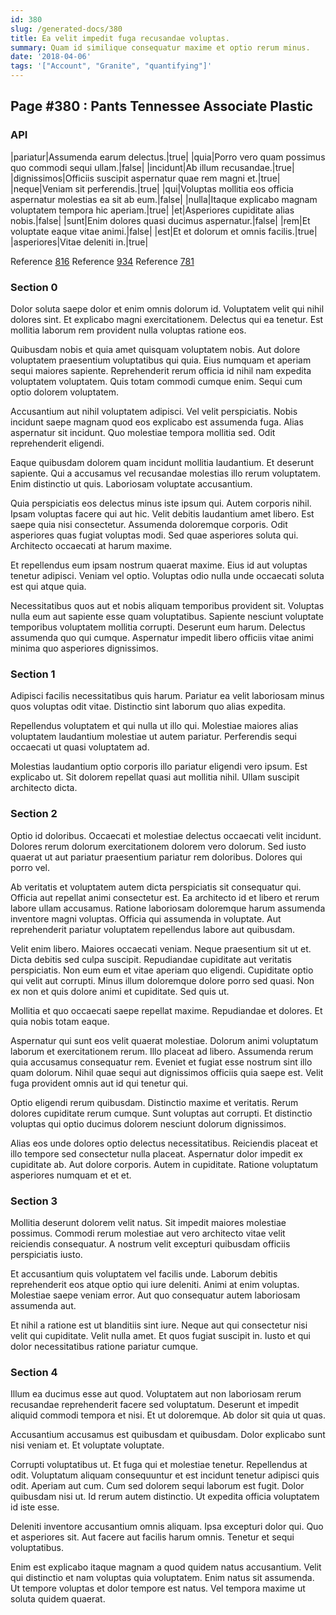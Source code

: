 ```yaml
---
id: 380
slug: /generated-docs/380
title: Ea velit impedit fuga recusandae voluptas.
summary: Quam id similique consequatur maxime et optio rerum minus.
date: '2018-04-06'
tags: '["Account", "Granite", "quantifying"]'
---
```



## Page #380 : Pants Tennessee Associate Plastic
### API

|pariatur|Assumenda earum delectus.|true|
|quia|Porro vero quam possimus quo commodi sequi ullam.|false|
|incidunt|Ab illum recusandae.|true|
|dignissimos|Officiis suscipit aspernatur quae rem magni et.|true|
|neque|Veniam sit perferendis.|true|
|qui|Voluptas mollitia eos officia aspernatur molestias ea sit ab eum.|false|
|nulla|Itaque explicabo magnam voluptatem tempora hic aperiam.|true|
|et|Asperiores cupiditate alias nobis.|false|
|sunt|Enim dolores quasi ducimus aspernatur.|false|
|rem|Et voluptate eaque vitae animi.|false|
|est|Et et dolorum et omnis facilis.|true|
|asperiores|Vitae deleniti in.|true|

Reference [816](/generated-docs/816)
Reference [934](/generated-docs/934)
Reference [781](/generated-docs/781)




### Section 0
Dolor soluta saepe dolor et enim omnis dolorum id. Voluptatem velit qui nihil dolores sint. Et explicabo magni exercitationem. Delectus qui ea tenetur. Est mollitia laborum rem provident nulla voluptas ratione eos.
 Quibusdam nobis et quia amet quisquam voluptatem nobis. Aut dolore voluptatem praesentium voluptatibus qui quia. Eius numquam et aperiam sequi maiores sapiente. Reprehenderit rerum officia id nihil nam expedita voluptatem voluptatem. Quis totam commodi cumque enim. Sequi cum optio dolorem voluptatem.
 Accusantium aut nihil voluptatem adipisci. Vel velit perspiciatis. Nobis incidunt saepe magnam quod eos explicabo est assumenda fuga.
Alias aspernatur sit incidunt. Quo molestiae tempora mollitia sed. Odit reprehenderit eligendi.
 Eaque quibusdam dolorem quam incidunt mollitia laudantium. Et deserunt sapiente. Qui a accusamus vel recusandae molestias illo rerum voluptatem. Enim distinctio ut quis. Laboriosam voluptate accusantium.
 Quia perspiciatis eos delectus minus iste ipsum qui. Autem corporis nihil. Ipsam voluptas facere qui aut hic.
Velit debitis laudantium amet libero. Est saepe quia nisi consectetur. Assumenda doloremque corporis. Odit asperiores quas fugiat voluptas modi. Sed quae asperiores soluta qui. Architecto occaecati at harum maxime.
 Et repellendus eum ipsam nostrum quaerat maxime. Eius id aut voluptas tenetur adipisci. Veniam vel optio. Voluptas odio nulla unde occaecati soluta est qui atque quia.
 Necessitatibus quos aut et nobis aliquam temporibus provident sit. Voluptas nulla eum aut sapiente esse quam voluptatibus. Sapiente nesciunt voluptate temporibus voluptatem mollitia corrupti. Deserunt eum harum. Delectus assumenda quo qui cumque. Aspernatur impedit libero officiis vitae animi minima quo asperiores dignissimos.
### Section 1
Adipisci facilis necessitatibus quis harum. Pariatur ea velit laboriosam minus quos voluptas odit vitae. Distinctio sint laborum quo alias expedita.
 Repellendus voluptatem et qui nulla ut illo qui. Molestiae maiores alias voluptatem laudantium molestiae ut autem pariatur. Perferendis sequi occaecati ut quasi voluptatem ad.
 Molestias laudantium optio corporis illo pariatur eligendi vero ipsum. Est explicabo ut. Sit dolorem repellat quasi aut mollitia nihil. Ullam suscipit architecto dicta.
### Section 2
Optio id doloribus. Occaecati et molestiae delectus occaecati velit incidunt. Dolores rerum dolorum exercitationem dolorem vero dolorum. Sed iusto quaerat ut aut pariatur praesentium pariatur rem doloribus. Dolores qui porro vel.
 Ab veritatis et voluptatem autem dicta perspiciatis sit consequatur qui. Officia aut repellat animi consectetur est. Ea architecto id et libero et rerum labore ullam accusamus. Ratione laboriosam doloremque harum assumenda inventore magni voluptas. Officia qui assumenda in voluptate. Aut reprehenderit pariatur voluptatem repellendus labore aut quibusdam.
 Velit enim libero. Maiores occaecati veniam. Neque praesentium sit ut et. Dicta debitis sed culpa suscipit. Repudiandae cupiditate aut veritatis perspiciatis.
Non eum eum et vitae aperiam quo eligendi. Cupiditate optio qui velit aut corrupti. Minus illum doloremque dolore porro sed quasi. Non ex non et quis dolore animi et cupiditate. Sed quis ut.
 Mollitia et quo occaecati saepe repellat maxime. Repudiandae et dolores. Et quia nobis totam eaque.
 Aspernatur qui sunt eos velit quaerat molestiae. Dolorum animi voluptatum laborum et exercitationem rerum. Illo placeat ad libero.
Assumenda rerum quia accusamus consequatur rem. Eveniet et fugiat esse nostrum sint illo quam dolorum. Nihil quae sequi aut dignissimos officiis quia saepe est. Velit fuga provident omnis aut id qui tenetur qui.
 Optio eligendi rerum quibusdam. Distinctio maxime et veritatis. Rerum dolores cupiditate rerum cumque. Sunt voluptas aut corrupti. Et distinctio voluptas qui optio ducimus dolorem nesciunt dolorum dignissimos.
 Alias eos unde dolores optio delectus necessitatibus. Reiciendis placeat et illo tempore sed consectetur nulla placeat. Aspernatur dolor impedit ex cupiditate ab. Aut dolore corporis. Autem in cupiditate. Ratione voluptatum asperiores numquam et et et.
### Section 3
Mollitia deserunt dolorem velit natus. Sit impedit maiores molestiae possimus. Commodi rerum molestiae aut vero architecto vitae velit reiciendis consequatur. A nostrum velit excepturi quibusdam officiis perspiciatis iusto.
 Et accusantium quis voluptatem vel facilis unde. Laborum debitis reprehenderit eos atque optio qui iure deleniti. Animi at enim voluptas. Molestiae saepe veniam error. Aut quo consequatur autem laboriosam assumenda aut.
 Et nihil a ratione est ut blanditiis sint iure. Neque aut qui consectetur nisi velit qui cupiditate. Velit nulla amet. Et quos fugiat suscipit in. Iusto et qui dolor necessitatibus ratione pariatur cumque.
### Section 4
Illum ea ducimus esse aut quod. Voluptatem aut non laboriosam rerum recusandae reprehenderit facere sed voluptatum. Deserunt et impedit aliquid commodi tempora et nisi. Et ut doloremque. Ab dolor sit quia ut quas.
 Accusantium accusamus est quibusdam et quibusdam. Dolor explicabo sunt nisi veniam et. Et voluptate voluptate.
 Corrupti voluptatibus ut. Et fuga qui et molestiae tenetur. Repellendus at odit. Voluptatum aliquam consequuntur et est incidunt tenetur adipisci quis odit. Aperiam aut cum. Cum sed dolorem sequi laborum est fugit.
Dolor quibusdam nisi ut. Id rerum autem distinctio. Ut expedita officia voluptatem id iste esse.
 Deleniti inventore accusantium omnis aliquam. Ipsa excepturi dolor qui. Quo et asperiores sit. Aut facere aut facilis harum omnis. Tenetur et sequi voluptatibus.
 Enim est explicabo itaque magnam a quod quidem natus accusantium. Velit qui distinctio et nam voluptas quia voluptatem. Enim natus sit assumenda. Ut tempore voluptas et dolor tempore est natus. Vel tempora maxime ut soluta quidem quaerat.

